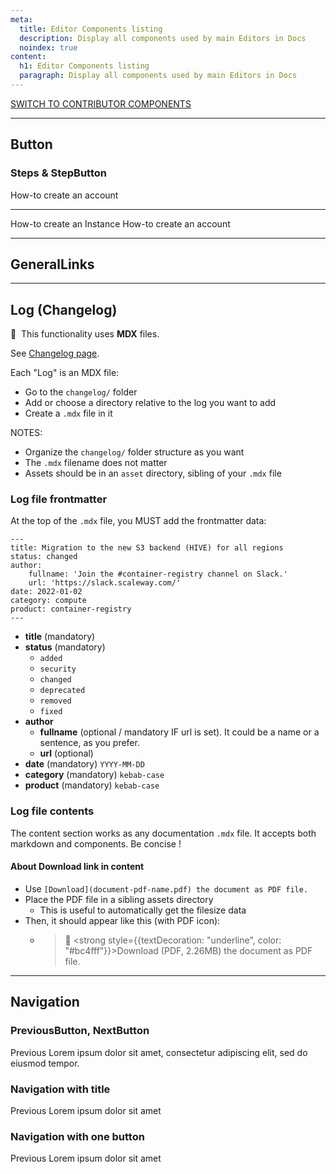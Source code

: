 ```yaml
---
meta:
  title: Editor Components listing
  description: Display all components used by main Editors in Docs
  noindex: true
content:
  h1: Editor Components listing
  paragraph: Display all components used by main Editors in Docs
---
```


[SWITCH TO CONTRIBUTOR COMPONENTS](/components)

---

## Button

### Steps & StepButton

<Steps>
  <StepButton to="/">How-to create an account</StepButton>
</Steps>

---

<Steps>
  <StepButton to="/">How-to create an Instance</StepButton>
  <StepButton to="/">How-to create an account</StepButton>
</Steps>

---

## GeneralLinks

<GeneralLinks title="General links">
  <GeneralLinksItem
    icon="community"
    title="Slack Community"
    href="https://www.scaleway-community.slack"
  />
  <GeneralLinksItem
    icon="status"
    title="Service Status"
    href="https://status.scaleway.com/"
  />
  <GeneralLinksItem
    icon="ideas"
    title="Scaleway Ideas"
    href="https://ideas.scaleway.com/"
  />
  <GeneralLinksItem
    icon="abuse"
    title="Report Abuse"
    href="https://www.scaleway.com/"
  />
  <GeneralLinksItem
    icon="assistance"
    title="Technical Assistance"
    href="https://www.scaleway.com/"
  />
</GeneralLinks>

---


## Log (Changelog)

🧩 &nbsp;This functionality uses **MDX** files.

See [Changelog page](https://www.scaleway.com/en/docs/changelog/).

Each "Log" is an MDX file:

- Go to the `changelog/` folder
- Add or choose a directory relative to the log you want to add
- Create a `.mdx` file in it 

NOTES: 
- Organize the `changelog/` folder structure as you want
- The `.mdx` filename does not matter 
- Assets should be in an `asset` directory, sibling of your `.mdx` file

### Log file frontmatter

At the top of the `.mdx` file, you MUST add the frontmatter data:

```
---
title: Migration to the new S3 backend (HIVE) for all regions
status: changed
author:
    fullname: 'Join the #container-registry channel on Slack.'
    url: 'https://slack.scaleway.com/'
date: 2022-01-02
category: compute
product: container-registry
---
```

- **title** (mandatory)
- **status** (mandatory)
    - `added`
    - `security`
    - `changed`
    - `deprecated`
    - `removed`
    - `fixed`
- **author**
    - **fullname** (optional / mandatory IF url is set). It could be a name or a sentence, as you prefer.
    - **url** (optional)
- **date** (mandatory) `YYYY-MM-DD`
- **category** (mandatory) `kebab-case`
- **product** (mandatory) `kebab-case`

### Log file contents

The content section works as any documentation `.mdx` file. It accepts both markdown and components. Be concise !

#### About Download link in content

- Use `[Download](document-pdf-name.pdf) the document as PDF file.`
- Place the PDF file in a sibling assets directory
    - This is useful to automatically get the filesize data
- Then, it should appear like this (with PDF icon):
    - > 📄 <strong style={{textDecoration: "underline", color: "#bc4fff"}}>Download (PDF, 2.26MB)</strong> the document as PDF file.

---

## Navigation

### PreviousButton, NextButton


<Navigation>
  <PreviousButton to="/">Previous</PreviousButton>
  <NextButton to="/">
    Lorem ipsum dolor sit amet, consectetur adipiscing elit, sed do eiusmod
    tempor.
  </NextButton>
</Navigation>

### Navigation with title


<Navigation title="See Also">
  <PreviousButton to="/">Previous</PreviousButton>
  <NextButton to="/">Lorem ipsum dolor sit amet</NextButton>
</Navigation>

### Navigation with one button


<Navigation title="See Also">
  <PreviousButton to="/">Previous</PreviousButton>
</Navigation>


<Navigation title="See Also">
  <NextButton to="/">Lorem ipsum dolor sit amet</NextButton>
</Navigation>
